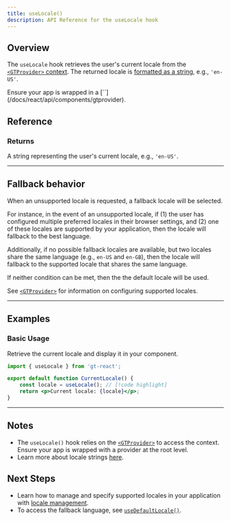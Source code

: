```yaml
---
title: useLocale()
description: API Reference for the useLocale hook
---
```


## Overview

The `useLocale` hook retrieves the user's current locale from the [`<GTProvider>` context](/docs/react/api/components/gtprovider).
The returned locale is [formatted as a string](/docs/reference/locale-strings), e.g., `'en-US'`.

<Callout>
    Ensure your app is wrapped in a [`<GTProvider>`](/docs/react/api/components/gtprovider).
</Callout>

## Reference

### Returns

A string representing the user's current locale, e.g., `'en-US'`.

---

## Fallback behavior
When an unsupported locale is requested, a fallback locale will be selected.

For instance, in the event of an unsupported locale,
if (1) the user has configured multiple preferred locales in their browser settings,
and (2) one of these locales are supported by your application,
then the locale will fallback to the best language.

Additionally, if no possible fallback locales are available,
but two locales share the same language (e.g., `en-US` and `en-GB`),
then the locale will fallback to the supported locale that shares the same language.

If neither condition can be met, then the the default locale will be used.

See [`<GTProvider>`](/docs/react/api/config/gtprovider) for information on configuring supported locales.

---

## Examples

### Basic Usage

Retrieve the current locale and display it in your component.

```jsx title="CurrentLocale.jsx" copy
import { useLocale } from 'gt-react';

export default function CurrentLocale() {
    const locale = useLocale(); // [!code highlight]
    return <p>Current locale: {locale}</p>;
}
```

---


## Notes
 * The `useLocale()` hook relies on the [`<GTProvider>`](/docs/react/api/components/gtprovider) to access the context.
   Ensure your app is wrapped with a provider at the root level.
 * Learn more about locale strings [here](/docs/reference/locale-strings).

## Next Steps
 * Learn how to manage and specify supported locales in your application with [locale management](/docs/react/guides/locale-management).
 * To access the fallback language, see [`useDefaultLocale()`](/docs/react/api/helpers/useDefaultLocale).